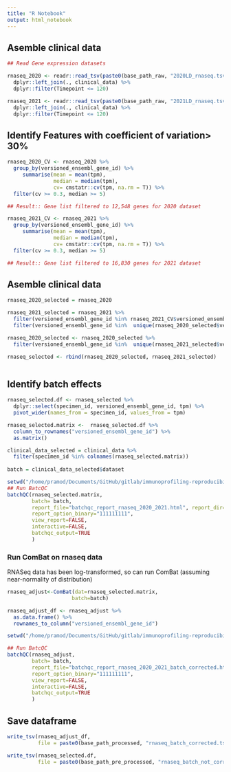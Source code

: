 ```yaml
---
title: "R Notebook"
output: html_notebook
---
```



## Asemble clinical data
```r
## Read Gene expression datasets

rnaseq_2020 <- readr::read_tsv(paste0(base_path_raw, "2020LD_rnaseq.tsv")) %>%
  dplyr::left_join(., clinical_data) %>%
  dplyr::filter(Timepoint <= 120)

rnaseq_2021 <- readr::read_tsv(paste0(base_path_raw, "2021LD_rnaseq.tsv")) %>%
  dplyr::left_join(., clinical_data) %>%
  dplyr::filter(Timepoint <= 120)


```
## Identify Features with coefficient of variation> 30%
```r
rnaseq_2020_CV <- rnaseq_2020 %>%
  group_by(versioned_ensembl_gene_id) %>%
     summarise(mean = mean(tpm), 
               median = median(tpm), 
               cv= cmstatr::cv(tpm, na.rm = T)) %>%
  filter(cv >= 0.3, median >= 5)

## Result:: Gene list filtered to 12,548 genes for 2020 dataset

rnaseq_2021_CV <- rnaseq_2021 %>%
  group_by(versioned_ensembl_gene_id) %>%
     summarise(mean = mean(tpm), 
               median = median(tpm), 
               cv= cmstatr::cv(tpm, na.rm = T)) %>%
  filter(cv >= 0.3, median >= 5)

## Result:: Gene list filtered to 16,830 genes for 2021 dataset

```


## Asemble clinical data
```r
rnaseq_2020_selected = rnaseq_2020 

rnaseq_2021_selected = rnaseq_2021 %>% 
  filter(versioned_ensembl_gene_id %in% rnaseq_2021_CV$versioned_ensembl_gene_id) %>%
  filter(versioned_ensembl_gene_id %in%  unique(rnaseq_2020_selected$versioned_ensembl_gene_id))

rnaseq_2020_selected <- rnaseq_2020_selected %>%
  filter(versioned_ensembl_gene_id %in%  unique(rnaseq_2021_selected$versioned_ensembl_gene_id))

rnaseq_selected <- rbind(rnaseq_2020_selected, rnaseq_2021_selected)



```

## Identify batch effects
```r

rnaseq_selected.df <- rnaseq_selected %>%
  dplyr::select(specimen_id, versioned_ensembl_gene_id, tpm) %>%
  pivot_wider(names_from = specimen_id, values_from = tpm) 

rnaseq_selected.matrix <-  rnaseq_selected.df %>%
  column_to_rownames("versioned_ensembl_gene_id") %>%
  as.matrix()

clinical_data_selected = clinical_data %>%
  filter(specimen_id %in% colnames(rnaseq_selected.matrix))
  
batch = clinical_data_selected$dataset

setwd("/home/pramod/Documents/GitHub/gitlab/immunoprofiling-reproducibility/scripts/batch_correction/batch_qc/rnaseq/unprocessed")
## Run BatcQC
batchQC(rnaseq_selected.matrix, 
        batch= batch,
        report_file="batchqc_report_rnaseq_2020_2021.html", report_dir=".", 
        report_option_binary="111111111",
        view_report=FALSE, 
        interactive=FALSE, 
        batchqc_output=TRUE
        )
```
### Run ComBat on rnaseq data
RNASeq data has been log-transformed, so can run ComBat (assuming near-normality of distribution)
```r
rnaseq_adjust<-ComBat(dat=rnaseq_selected.matrix, 
                     batch=batch)

rnaseq_adjust_df <- rnaseq_adjust %>%
  as.data.frame() %>%
  rownames_to_column("versioned_ensembl_gene_id")
```

```r
setwd("/home/pramod/Documents/GitHub/gitlab/immunoprofiling-reproducibility/scripts/batch_correction/batch_qc/rnaseq/batch_corrected")

## Run BatcQC
batchQC(rnaseq_adjust, 
        batch= batch,
        report_file="batchqc_report_rnaseq_2020_2021_batch_corrected.html", report_dir=".", 
        report_option_binary="111111111",
        view_report=FALSE, 
        interactive=FALSE, 
        batchqc_output=TRUE
        )
```


## Save dataframe 
```r
write_tsv(rnaseq_adjust_df, 
          file = paste0(base_path_processed, "rnaseq_batch_corrected.tsv"))

write_tsv(rnaseq_selected.df, 
          file = paste0(base_path_pre_processed, "rnaseq_batch_not_corrected.tsv"))
```
